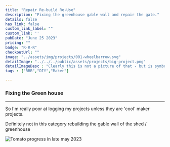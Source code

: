 ```yaml
---
title: "Repair Re-build Re-Use"
description: "Fixing the greenhouse gable wall and repair the gate."
details: false
has_link: false
custom_link_label: ""
custom_link: ''
pubDate: "June 25 2023"
pricing: ""
badge: "R-R-R"
checkoutUrl: ""
image: "../assets/img/projects/001-wheelbarrow.svg"
detailImage: "../../../public/assets/projects/big-project.png"
detailImageDesc : "Clearly this is not a picture of that - but is symbolic of big grungy projects. And yes it is me up to my elbows in repair and rebuild!"
tags : ["RRR","DIY","Maker"]

---
```


### Fixing the Green house

---

So I'm really poor at logging my projects unless they are 'cool' maker projects.

Definitely not in this category rebuilding the gable wall of the shed / greenhouse

<img title="Garden View" alt="Tomato progress in late may 2023" src="/assets/projects/garden23.png"/>
